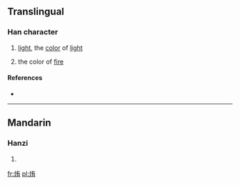 ==Translingual==

===Han character===
{{Han char|rn=86|rad=火|as=06|sn=10|four=9482<sub>7</sub>|canj=火大月 (FKB)}}
# {{defn|Han|sort=火06}} [[light]], the [[color]] of [[light]]
# the color of [[fire]]

====References====
* {{Han ref|kx=0671.050|dkj=19023|hdz=32199.050|uh=70E0|ud=28896|bh=D274|bd=53876}}

----

==Mandarin==

===Hanzi===
{{cmn-hanzi|pin=[[huǐ]] ([[hui3]]), [[shàp]] ([[shap4]])|wg=hui<sup>3</sup>, <sup>4</sup>}}

# {{defn|Mandarin|sort=火06}}

[[fr:烠]]
[[pl:烠]]